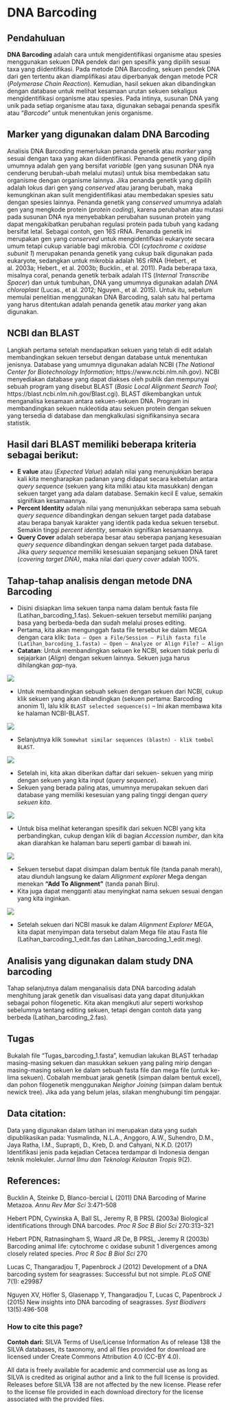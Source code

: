 # DNA Barcoding

## Pendahuluan

**DNA Barcoding** adalah cara untuk mengidentifikasi organisme atau spesies menggunakan sekuen DNA pendek dari gen spesifik yang dipilih sesuai taxa yang diidentifikasi. Pada metode DNA Barcoding, sekuen pendek DNA dari gen tertentu akan diamplifikasi atau diperbanyak dengan metode PCR (*Polymerase Chain Reaction*). Kemudian, hasil sekuen akan dibandingkan dengan database untuk melihat kesamaan urutan sekuen sekaligus mengidentifikasi organisme atau spesies. Pada intinya, susunan DNA yang unik pada setiap organisme atau taxa, digunakan sebagai penanda spesifik atau “*Barcode*” untuk menentukan jenis organisme.

## Marker yang digunakan dalam DNA Barcoding

Analisis DNA Barcoding memerlukan penanda genetik atau *marker* yang sesuai dengan taxa yang akan diidentifikasi. Penanda genetik yang dipilih umumnya adalah gen yang bersifat *variable* (gen yang susunan DNA nya cenderung berubah-ubah melalui mutasi) untuk bisa membedakan satu organisme dengan organisme lainnya. Jika penanda genetik yang dipilih adalah lokus dari gen yang *conserved* atau jarang berubah, maka kemungkinan akan sulit mengidentifikasi atau membedakan spesies satu dengan spesies lainnya. Penanda genetik yang *conserved* umumnya adalah gen yang mengkode protein (*protein coding*), karena perubahan atau mutasi pada susunan DNA nya menyebabkan perubahan susunan protein yang dapat mengakibatkan perubahan regulasi protein pada tubuh yang kadang bersifat letal. Sebagai contoh, gen 16S rRNA. Penanda genetik ini merupakan gen yang *conserved* untuk mengidentifkasi eukaryote secara umum tetapi cukup variable bagi mikrobia. COI (*cytochrome c oxidase subunit 1*) merupakan penanda genetik yang cukup baik digunakan pada eukaryote, sedangkan untuk mikrobia adalah 16S rRNA (Hebert., et al. 2003a; Hebert., et al. 2003b; Bucklin., et al. 2011). Pada beberapa taxa, misalnya coral, penanda genetik terbaik adalah ITS (*Internal Transcribe Spacer*) dan untuk tumbuhan, DNA yang umumnya digunakan adalah *DNA chloroplast* (Lucas., et al. 2012; Nguyen., et al. 2015). Untuk itu, sebelum memulai penelitian menggunakan DNA Barcoding, salah satu hal pertama yang harus ditentukan adalah penanda genetik atau *marker* yang akan digunakan. 

## NCBI dan BLAST

Langkah pertama setelah mendapatkan sekuen yang telah di edit adalah membandingkan sekuen tersebut dengan database untuk menentukan jenisnya. Database yang umumnya digunakan adalah NCBI (*The National Center for Biotechnology Information*; https://www.ncbi.nlm.nih.gov). NCBI menyediakan database yang dapat diakses oleh publik dan mempunyai sebuah program yang disebut BLAST (*Basic Local Alignment Search Tool*; https://blast.ncbi.nlm.nih.gov/Blast.cgi). BLAST dikembangkan untuk menganalisa kesamaan antara sekuen-sekuen DNA. Program ini membandingkan sekuen nukleotida atau sekuen protein dengan sekuen yang tersedia di database dan mengkalkulasi signifikansinya secara statistik. 

## Hasil dari BLAST memiliki beberapa kriteria sebagai berikut:

* **E value** atau (*Expected Value*) adalah nilai yang menunjukkan berapa kali kita mengharapkan padanan yang didapat secara kebetulan antara *query sequence* (sekuen yang kita miliki atau kita masukkan) dengan sekuen target yang ada dalam database. Semakin kecil E value, semakin signifikan kesamaannya.
* **Percent Identity** adalah nilai yang menunjukkan seberapa sama sebuah *query sequence* dibandingkan dengan sekuen target pada database atau berapa banyak karakter yang identik pada kedua sekuen tersebut. Semakin tinggi *percent identity*, semakin signifikan kesamaannya.
* **Query Cover** adalah seberapa besar atau seberapa panjang kesesuaian *query sequence* dibandingkan dengan sekuen target pada database. Jika *query sequence*  memiliki kesesuaian sepanjang sekuen DNA taret (*covering target DNA)*, maka nilai dari *query cover* adalah 100%. 

## Tahap-tahap analisis dengan metode DNA Barcoding

* Disini disiapkan lima sekuen tanpa nama dalam bentuk fasta file (Latihan_barcoding_1.fas). Sekuen-sekuen tersebut memiliki panjang basa yang berbeda-beda dan sudah melalui proses editing. 
* Pertama, kita akan mengunggah fasta file tersebut ke dalam MEGA dengan cara klik: `Data – Open a File/Session – Pilih fasta file (Latihan_barcoding_1.fasta) – Open – Analyze or Align File? – Align` 
* **Catatan**: Untuk membandingkan sekuen ke NCBI, sekuen tidak perlu di sejajarkan (*Align*) dengan sekuen lainnya. Sekuen juga harus dihilangkan *gap*-nya. 

![](/Users/ditacahyani/Documents/Dita\'s\ file\ 2021/5_EDUCATION/3_DNA_Barcoding/Workshop_CSS/Presentation1/Fig1.png)

* Untuk membandingkan sebuah sekuen dengan sekuen dari NCBI, cukup klik sekuen yang akan dibandingkan (sekuen pertama: Barcoding anonim 1), lalu klik `BLAST selected sequence(s)` – Ini akan membawa kita ke halaman NCBI-BLAST. 

![](/Users/ditacahyani/Documents/Dita\'s\ file\ 2021/5_EDUCATION/3_DNA_Barcoding/Workshop_CSS/Presentation1/Fig2.png)

* Selanjutnya klik `Somewhat similar sequences (blastn) - klik tombol BLAST`. 

![](/Users/ditacahyani/Documents/Dita\'s\ file\ 2021/5_EDUCATION/3_DNA_Barcoding/Workshop_CSS/Presentation1/Fig3.png)

* Setelah ini, kita akan diberikan daftar dari sekuen- sekuen yang mirip dengan sekuen yang kita input (*query sequence*). 
* Sekuen yang berada paling atas, umumnya merupakan sekuen dari database yang memiliki kesesuian yang paling tinggi dengan *query sekuen kita*. 

![](/Users/ditacahyani/Documents/Dita\'s\ file\ 2021/5_EDUCATION/3_DNA_Barcoding/Workshop_CSS/Presentation1/Fig4.png)

* Untuk bisa melihat keterangan spesifik dari sekuen NCBI yang kita perbandingkan, cukup dengan klik di bagian *Accession number*, dan kita akan diarahkan ke halaman baru seperti gambar di bawah ini. 

![](/Users/ditacahyani/Documents/Dita\'s\ file\ 2021/5_EDUCATION/3_DNA_Barcoding/Workshop_CSS/Presentation1/Fig5.png)

* Sekuen tersebut dapat disimpan dalam bentuk file (tanda panah merah), atau diunduh langsung ke dalam *Allignment explorer* Mega dengan menekan **“Add To Alignment”** (tanda panah Biru). 
* Kita juga dapat mengganti atau menyingkat nama sekuen sesuai dengan yang kita inginkan.

![](/Users/ditacahyani/Documents/Dita\'s\ file\ 2021/5_EDUCATION/3_DNA_Barcoding/Workshop_CSS/Presentation1/Fig6.png)

* Setelah sekuen dari NCBI masuk ke dalam *Alignment Explorer* MEGA, kita dapat menyimpan data tersebut dalam Mega file atau Fasta file (Latihan_barcoding_1_edit.fas dan Latihan_barcoding_1_edit.meg).

## Analisis yang digunakan dalam study DNA barcoding

Tahap selanjutnya dalam menganalisis data DNA barcoding adalah menghitung jarak genetik dan visualisasi data yang dapat ditunjukkan sebagai pohon filogenetic. Kita akan mengikuti alur seperti workshop sebelumnya tentang editing sekuen, tetapi dengan contoh data yang berbeda (Latihan_barcoding_2.fas).

## Tugas
Bukalah file “Tugas_barcoding_1.fasta”, kemudian lakukan BLAST terhadap masing-masing sekuen dan masukkan sekuen yang paling mirip dengan masing-masing sekuen ke dalam sebuah fasta file dan mega file (untuk ke-lima sekuen). Cobalah membuat jarak genetik (simpan dalam bentuk excel), dan pohon filogenetik menggunakan *Neighor Joining* (simpan dalam bentuk newick tree). Jika ada yang belum jelas, silakan menghubungi tim pengajar.

## Data citation:
Data yang digunakan dalam latihan ini merupakan data yang sudah dipublikasikan pada: Yusmalinda, N.L.A., Anggoro, A.W., Suhendro, D.M., Jaya Ratha, I.M., Suprapti, D., Kreb, D. and Cahyani, N.K.D. (2017) Identifikasi jenis pada kejadian Cetacea terdampar di Indonesia dengan teknik molekuler. *Jurnal Ilmu dan Teknologi Kelautan Tropis* 9(2).

## References:
Bucklin A, Steinke D, Blanco-bercial L (2011) DNA Barcoding of Marine Metazoa. *Annu Rev Mar Sci* 3:471–508

Hebert PDN, Cywinska A, Ball SL, Jeremy R, B PRSL (2003a) Biological identifications through DNA barcodes. *Proc R Soc B Biol Sci* 270:313–321

Hebert PDN, Ratnasingham S, Waard JR De, B PRSL, Jeremy R (2003b) Barcoding animal life: cytochrome c oxidase subunit 1 divergences among closely related species. *Proc R Soc B Biol Sci* 270

Lucas C, Thangaradjou T, Papenbrock J (2012) Development of a DNA barcoding system for seagrasses: Successful but not simple. *PLoS ONE* 7(1): e29987

Nguyen XV, Höfler S, Glasenapp Y, Thangaradjou T, Lucas C, Papenbrock J (2015) New insights into DNA barcoding of seagrasses. *Syst Biodivers* 13(5):496-508

### How to cite this page?
**Contoh dari:** SILVA Terms of Use/License Information
As of release 138 the SILVA databases, its taxonomy, and all files provided for download are licensed under Create Commons Attribution 4.0 (CC-BY 4.0).

All data is freely available for academic and commercial use as long as SILVA is credited as original author and a link to the full license is provided.
Releases before SILVA 138 are not affected by the new license. Please refer to the license file provided in each download directory for the license associated with the provided files.
